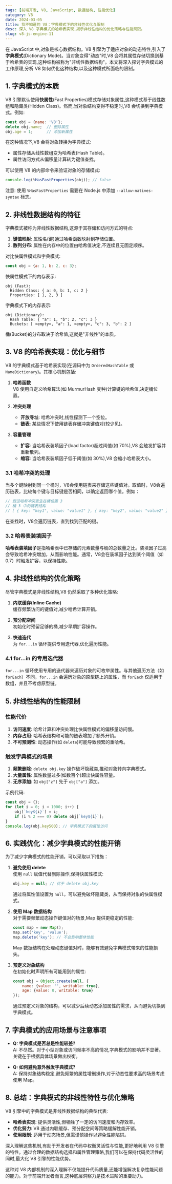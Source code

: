 ```yaml
---
tags: [前端开发, V8, JavaScript, 数据结构, 性能优化]
category: V8
date: 2024-03-05
title: 我不知道的 V8：字典模式下的非线性优化与限制
desc: 深入 V8 字典模式的哈希表实现,揭示非线性结构的优化策略与性能局限。
slug: v8-js-engine-11
---
```


在 JavaScript 中,对象是核心数据结构。V8 引擎为了适应对象的动态特性,引入了**字典模式**(Dictionary Mode)。当对象变得"动态"时,V8 会将其属性存储切换到基于哈希表的实现,这种结构被称为"非线性数据结构"。本文将深入探讨字典模式的工作原理,分析 V8 如何优化这种结构,以及这种模式所面临的限制。

## 1. 字典模式的本质

V8 引擎默认使用**快属性**(Fast Properties)模式存储对象属性,这种模式基于线性数组和隐藏类(Hidden Class)。然而,当对象结构变得不稳定时,V8 会切换到字典模式。例如:

```javascript
const obj = {name: 'V8'};
delete obj.name;  // 删除属性
obj.age = 1;      // 添加新属性
```

在这种情况下,V8 会将对象转换为字典模式:

- 属性存储从线性数组变为哈希表(Hash Table)。
- 属性访问方式从偏移量计算转为键值查找。

可以使用 V8 的内部命令来验证对象的存储模式:

```javascript
console.log(%HasFastProperties(obj)); // false
```

注意: 使用 `%HasFastProperties` 需要在 Node.js 中添加 `--allow-natives-syntax` 标志。

## 2. 非线性数据结构的特征

字典模式被称为非线性数据结构,这源于其存储和访问方式的特点:

1. **键值映射**: 属性名(键)通过哈希函数映射到存储位置。
2. **散列分布**: 属性在内存中的位置由哈希值决定,不连续且无固定顺序。

对比快属性模式和字典模式:

```javascript
const obj = {a: 1, b: 2, c: 3};
```

快属性模式下的内存表示:
```
obj (Fast):
  Hidden Class: { a: 0, b: 1, c: 2 }
  Properties: [ 1, 2, 3 ]
```

字典模式下的内存表示:
```
obj (Dictionary):
  Hash Table: { "a": 1, "b": 2, "c": 3 }
  Buckets: [ <empty>, "a": 1, <empty>, "c": 3, "b": 2 ]
```

桶(Bucket)的分布取决于哈希值,这就是"非线性"的本质。

## 3. V8 的哈希表实现：优化与细节

V8 的字典模式基于哈希表实现(在源码中为 `OrderedHashTable` 或 `NameDictionary`)。其核心机制包括:

1. **哈希函数**  
   V8 使用自定义哈希算法(如 MurmurHash 变种)计算键的哈希值,决定桶位置。

2. **冲突处理**
   - **开放寻址**: 哈希冲突时,线性探测下一个空位。
   - **链表**: 某些情况下使用链表存储冲突键值对(较少见)。

3. **容量管理**
   - **扩容**: 当哈希表装填因子(load factor)超过阈值(如 70%),V8 会触发扩容并重新散列。
   - **缩容**: 当哈希表装填因子低于阈值(如 30%),V8 会缩小哈希表大小。

### 3.1 哈希冲突的处理

当多个键映射到同一个桶时，V8会使用链表来存储这些键值对。取值时，V8会遍历链表，比较每个键与目标键是否相同，以确定返回哪个值。例如：

```javascript
// 假设哈希冲突发生在桶位置 3
// 桶 3 中的链表结构
// [ { key: "key1", value: "value1" }, { key: "key2", value: "value2" } ]
```

在查找时，V8会遍历链表，直到找到匹配的键。

### 3.2 哈希表装填因子

**哈希表装填因子**是指哈希表中已存储的元素数量与桶的总数量之比。装填因子过高会导致哈希冲突增加，从而影响性能。通常，V8会在装填因子达到某个阈值（如0.7）时触发扩容，以保持性能。

## 4. 非线性结构的优化策略

尽管字典模式是非线性结构,V8 仍然采取了多种优化策略:

1. **内联缓存(Inline Cache)**  
   缓存频繁访问的键值对,减少哈希计算开销。

2. **预分配空间**  
   初始化时预留足够的桶,减少早期扩容操作。

3. **快速迭代**  
   为 `for...in` 循环提供专用迭代器,优化遍历性能。

### 4.1 for...in 的专用迭代器

`for...in` 循环使用专用的迭代器来遍历对象的可枚举属性。与其他遍历方法（如 `forEach`）不同，`for...in` 会遍历对象的原型链上的属性，而 `forEach` 仅适用于数组，并且不考虑原型链。

## 5. 非线性结构的性能限制

### 性能代价

1. **访问速度**: 哈希计算和冲突处理比快属性模式的偏移量访问慢。
2. **内存占用**: 哈希表结构和可能的链表增加了额外开销。
3. **不可预测性**: 动态操作(如 `delete`)可能导致频繁的重哈希。

### 触发字典模式的场景

1. **频繁删除**: `delete obj.key` 操作破坏隐藏类,推动对象转向字典模式。
2. **大量属性**: 属性数量过多(如数百个)超出快属性容量。
3. **无序添加**: 如 `obj["z"]` 先于 `obj["a"]` 添加。

示例代码:

```javascript
const obj = {};
for (let i = 0; i < 1000; i++) {
    obj[`key${i}`] = i;
    if (i % 2 === 0) delete obj[`key${i}`];
}
console.log(obj.key500); // 字典模式下的属性访问
```

## 6. 实践优化：减少字典模式的性能开销

为了减少字典模式的性能开销，可以采取以下措施：

1. **避免使用 delete**  
   使用 `null` 赋值代替删除操作,保持快属性模式:

   ```javascript
   obj.key = null; // 优于 delete obj.key
   ```

   通过将属性值设置为 `null`，可以避免破坏隐藏类，从而保持对象的快属性模式。

2. **使用 Map 数据结构**  
   对于需要频繁动态操作键值对的场景,Map 提供更稳定的性能:

   ```javascript
   const map = new Map();
   map.set('key', 'value');
   map.delete('key'); // 不会影响整体性能
   ```

   Map 数据结构在处理动态键值对时，能够有效避免字典模式带来的性能损失。

3. **预定义对象结构**  
   在初始化时声明所有可能用到的属性:

   ```javascript
   const obj = Object.create(null, {
       name: {value: '', writable: true},
       age: {value: 0, writable: true}
   });
   ```

   通过预定义对象的结构，可以减少后续动态添加属性的需求，从而避免切换到字典模式。

## 7. 字典模式的应用场景与注意事项

- **Q: 字典模式是否总是性能较差?**  
  A: 不尽然。对于小型对象或访问频率不高的情况,字典模式的影响并不显著。关键在于根据具体场景做出权衡。

- **Q: 如何避免意外触发字典模式?**  
  A: 保持对象结构稳定,避免频繁的属性增删操作,对于动态性要求高的场景考虑使用 Map。

## 8. 总结：字典模式的非线性特性与优化策略

V8 引擎中的字典模式是非线性数据结构的典型代表:

- **哈希表实现**: 提供灵活性,但牺牲了一定的访问速度和内存效率。
- **优化努力**: V8 通过内联缓存、预分配空间等策略缓解性能开销。
- **使用限制**: 适用于动态场景,但需谨慎操作以避免性能陷阱。

深入理解这些机制,有助于开发者在代码中权衡灵活性与性能,更好地利用 V8 引擎的特性。通过合理的数据结构选择和属性管理策略,我们可以在保持代码灵活性的同时,最大化 V8 引擎的性能优势。

这种对 V8 内部机制的深入理解不仅能提升代码质量,还能增强解决复杂性能问题的能力。对于前端开发者而言,这种底层洞察力是技术进阶的重要助力。
